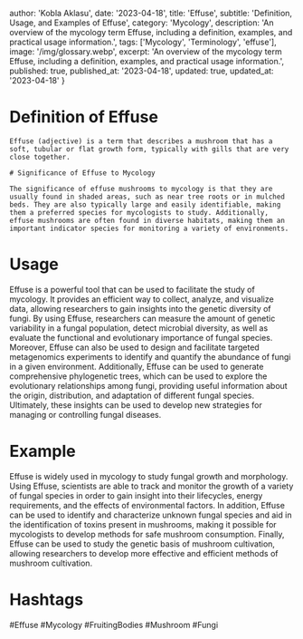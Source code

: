 
  author: 'Kobla Aklasu',
  date: '2023-04-18',
  title: 'Effuse',
  subtitle: 'Definition, Usage, and Examples of Effuse',
  category: 'Mycology',
  description: 'An overview of the mycology term Effuse, including a definition, examples, and practical usage information.',
  tags: ['Mycology', 'Terminology', 'effuse'],
  image: '/img/glossary.webp',
  excerpt: 'An overview of the mycology term Effuse, including a definition, examples, and practical usage information.',
  published: true,
  published_at: '2023-04-18',
  updated: true,
  updated_at: '2023-04-18'
}




# Definition of Effuse
    
    Effuse (adjective) is a term that describes a mushroom that has a soft, tubular or flat growth form, typically with gills that are very close together.
    
    # Significance of Effuse to Mycology
    
    The significance of effuse mushrooms to mycology is that they are usually found in shaded areas, such as near tree roots or in mulched beds. They are also typically large and easily identifiable, making them a preferred species for mycologists to study. Additionally, effuse mushrooms are often found in diverse habitats, making them an important indicator species for monitoring a variety of environments.

# Usage

Effuse is a powerful tool that can be used to facilitate the study of mycology. It provides an efficient way to collect, analyze, and visualize data, allowing researchers to gain insights into the genetic diversity of fungi. By using Effuse, researchers can measure the amount of genetic variability in a fungal population, detect microbial diversity, as well as evaluate the functional and evolutionary importance of fungal species. Moreover, Effuse can also be used to design and facilitate targeted metagenomics experiments to identify and quantify the abundance of fungi in a given environment. Additionally, Effuse can be used to generate comprehensive phylogenetic trees, which can be used to explore the evolutionary relationships among fungi, providing useful information about the origin, distribution, and adaptation of different fungal species. Ultimately, these insights can be used to develop new strategies for managing or controlling fungal diseases.

# Example

Effuse is widely used in mycology to study fungal growth and morphology. Using Effuse, scientists are able to track and monitor the growth of a variety of fungal species in order to gain insight into their lifecycles, energy requirements, and the effects of environmental factors. In addition, Effuse can be used to identify and characterize unknown fungal species and aid in the identification of toxins present in mushrooms, making it possible for mycologists to develop methods for safe mushroom consumption. Finally, Effuse can be used to study the genetic basis of mushroom cultivation, allowing researchers to develop more effective and efficient methods of mushroom cultivation.

# Hashtags

#Effuse #Mycology #FruitingBodies #Mushroom #Fungi


